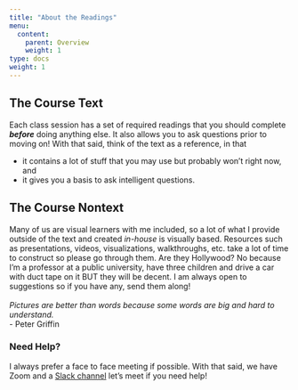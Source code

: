 ```yaml
---
title: "About the Readings"
menu:
  content:
    parent: Overview
    weight: 1
type: docs
weight: 1
---
```


## The Course Text
Each class session has a set of required readings that you should complete ***before*** doing anything else. It also allows you to ask questions prior to moving on! With that said, think of the text as a reference, in that

- it contains a lot of stuff that you may use but probably won't right now, and
- it gives you a basis to ask intelligent questions. 

## The Course Nontext
Many of us are visual learners with me included, so a lot of what I provide outside of the text and created *in-house* is visually based. Resources such as presentations, videos, visualizations, walkthroughs, etc. take a lot of time to construct so please go through them. Are they Hollywood? No because I'm a professor at a public university, have three children and drive a car with duct tape on it BUT they will be decent. I am always open to suggestions so if you have any, send them along!
<br>
<br>
*Pictures are better than words because some words are big and hard to understand.* 
<br> 
- Peter Griffin

### Need Help?
I always prefer a face to face meeting if possible. With that said, we have Zoom and a [Slack channel](https:/2021edp617.slack.com){target="_blank"} let's meet if you need help! 

